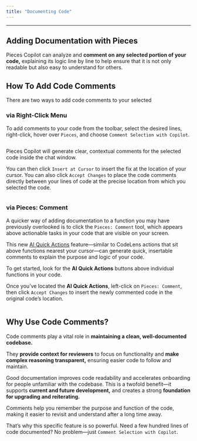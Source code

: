 ```yaml
---
title: "Documenting Code"
---
```


***

## Adding Documentation with Pieces

Pieces Copilot can analyze and **comment on any selected portion of your code,** explaining its logic line by line to help ensure that it is not only readable but also easy to understand for others.

## How To Add Code Comments

There are two ways to add code comments to your selected

### via Right-Click Menu

To add comments to your code from the toolbar, select the desired lines, right-click, hover over `Pieces`, and choose `Comment Selection with Copilot`.

<Image src="https://storage.googleapis.com/hashnode_product_documentation_assets/vs_code_extension_assets/pieces_copilot/documenting_code/hover_over_comment.png" alt="" align="center" fullwidth="true" />

Pieces Copilot will generate clear, contextual comments for the selected code inside the chat window.

You can then click `Insert at Cursor` to insert the fix at the location of your cursor. You can also click `Accept Changes` to place the code comments directly between your lines of code at the precise location from which you selected the code.

<Image src="https://storage.googleapis.com/hashnode_product_documentation_assets/vs_code_extension_assets/pieces_copilot/documenting_code/insert_at_cursor_code_comments.gif" alt="" align="center" fullwidth="true" />

### via Pieces: Comment

A quicker way of adding documentation to a function you may have previously overlooked is to click the `Pieces: Comment` tool, which appears above actionable tasks in your code that are visible on your screen.

This new [AI Quick Actions](https://docs.pieces.app/products/extensions-plugins/visual-studio-code#using-ai-quick-actions) feature—similar to CodeLens actions that sit above functions nearest your cursor—can generate quick, insertable comments to explain the purpose and logic of your code.

To get started, look for the **AI Quick Actions** buttons above individual functions in your code.

Once you’ve located the **AI Quick Actions**, left-click on `Pieces: Comment`, then click `Accept Changes` to insert the newly commented code in the original code’s location.

<Image src="https://storage.googleapis.com/hashnode_product_documentation_assets/vs_code_extension_assets/pieces_copilot/documenting_code/add_comments_quick_action.gif" alt="" align="center" fullwidth="true" />

## Why Use Code Comments?

Code comments play a vital role in **maintaining a clean, well-documented codebase.**

They **provide context for reviewers** to focus on functionality and **make complex reasoning transparent,** ensuring easier code to follow and maintain.

Good documentation improves code readability and accelerates onboarding for people unfamiliar with the codebase. This is a twofold benefit—it supports **current and future development,** and creates a strong **foundation for upgrading and reiterating.**

Comments help you remember the purpose and function of the code, making it easier to revisit and understand after a long time away.

That’s why this specific feature is so powerful. Need a few hundred lines of code documented? No problem—just `Comment Selection with Copilot`.
